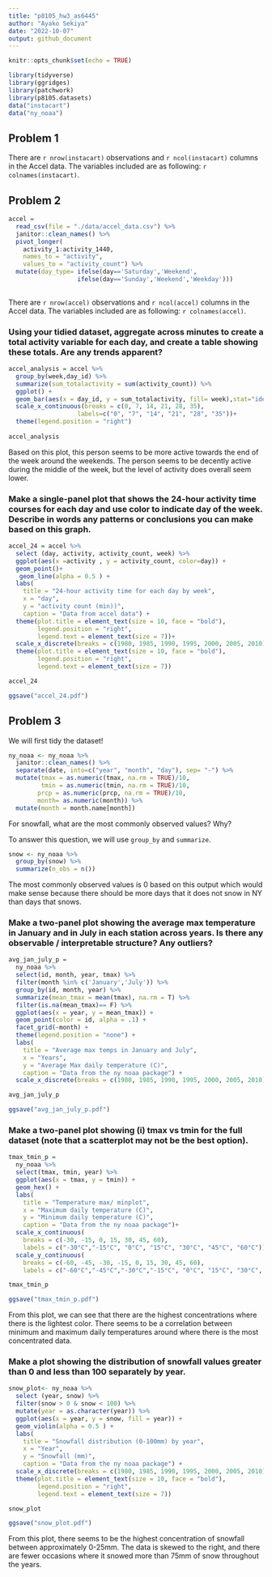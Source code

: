 ```yaml
---
title: "p8105_hw3_as6445"
author: "Ayako Sekiya"
date: "2022-10-07"
output: github_document
---
```


```r
knitr::opts_chunk$set(echo = TRUE)
```

```r
library(tidyverse)
library(ggridges)
library(patchwork)
library(p8105.datasets)
data("instacart")
data("ny_noaa")
```

## Problem 1

There are `r nrow(instacart)` observations and `r ncol(instacart)` columns in the Accel data. The variables included are as following: `r colnames(instacart)`.  


## Problem 2

```r
accel = 
  read_csv(file = "./data/accel_data.csv") %>% 
  janitor::clean_names() %>% 
  pivot_longer(
    activity_1:activity_1440, 
    names_to = "activity",
    values_to = "activity_count") %>% 
  mutate(day_type= ifelse(day=='Saturday','Weekend',
                   ifelse(day=='Sunday','Weekend','Weekday')))
      
```
There are `r nrow(accel)` observations and `r ncol(accel)` columns in the Accel data. The variables included are as following: `r colnames(accel)`.

### Using your tidied dataset, aggregate across minutes to create a total activity variable for each day, and create a table showing these totals. Are any trends apparent?

```r
accel_analysis = accel %>% 
  group_by(week,day_id) %>% 
  summarize(sum_totalactivity = sum(activity_count)) %>% 
  ggplot() +
  geom_bar(aes(x = day_id, y = sum_totalactivity, fill= week),stat="identity")+
  scale_x_continuous(breaks = c(0, 7, 14, 21, 28, 35),
                   labels=c("0", "7", "14", "21", "28", "35"))+
  theme(legend.position = "right")
  
accel_analysis
```

Based on this plot, this person seems to be more active towards the end of the week around the weekends. The person seems to be decently active during the middle of the week, but the level of activity does overall seem lower. 

### Make a single-panel plot that shows the 24-hour activity time courses for each day and use color to indicate day of the week. Describe in words any patterns or conclusions you can make based on this graph.

```r
accel_24 = accel %>% 
  select (day, activity, activity_count, week) %>% 
  ggplot(aes(x =activity , y = activity_count, color=day)) + 
  geom_point()+
   geom_line(alpha = 0.5 ) +  
  labs(
    title = "24-hour activity time for each day by week",
    x = "day",
    y = "activity count (min))",
    caption = "Data from accel data") +
  theme(plot.title = element_text(size = 10, face = "bold"),
        legend.position = "right",
        legend.text = element_text(size = 7))+
  scale_x_discrete(breaks = c(1980, 1985, 1990, 1995, 2000, 2005, 2010)) +
  theme(plot.title = element_text(size = 10, face = "bold"),
        legend.position = "right",
        legend.text = element_text(size = 7))  

accel_24 

ggsave("accel_24.pdf")
```

## Problem 3

We will first tidy the dataset!

```r
ny_noaa <- ny_noaa %>% 
  janitor::clean_names() %>%
  separate(date, into=c("year", "month", "day"), sep= "-") %>% 
  mutate(tmax = as.numeric(tmax, na.rm = TRUE)/10,
         tmin = as.numeric(tmin, na.rm = TRUE)/10,
        prcp = as.numeric(prcp, na.rm = TRUE)/10,
        month= as.numeric(month)) %>% 
  mutate(month = month.name[month])
```
   
For snowfall, what are the most commonly observed values? Why?

To answer this question, we will use `group_by` and `summarize`. 

```r
snow <- ny_noaa %>% 
  group_by(snow) %>% 
  summarize(n_obs = n())
```

The most commonly observed values is 0 based on this output which would make sense because there should be more days that it does not snow in NY than days that snows. 

### Make a two-panel plot showing the average max temperature in January and in July in each station across years. Is there any observable / interpretable structure? Any outliers?

```r
avg_jan_july_p = 
  ny_noaa %>% 
  select(id, month, year, tmax) %>% 
  filter(month %in% c('January','July')) %>%
  group_by(id, month, year) %>% 
  summarize(mean_tmax = mean(tmax), na.rm = T) %>%
  filter(is.na(mean_tmax)== F) %>%
  ggplot(aes(x = year, y = mean_tmax)) + 
  geom_point(color = id, alpha = .1) +
  facet_grid(~month) +
  theme(legend.position = "none") + 
  labs(
    title = "Average max temps in January and July",
    x = "Years",
    y = "Average Max daily temperature (C)",
    caption = "Data from the ny noaa package") +
  scale_x_discrete(breaks = c(1980, 1985, 1990, 1995, 2000, 2005, 2010))

avg_jan_july_p

ggsave("avg_jan_july_p.pdf")
```

### Make a two-panel plot showing (i) tmax vs tmin for the full dataset (note that a scatterplot may not be the best option). 

```r
tmax_tmin_p = 
  ny_noaa %>% 
  select(tmax, tmin, year) %>% 
  ggplot(aes(x = tmax, y = tmin)) + 
  geom_hex() + 
  labs(
    title = "Temperature max/ minplot",
    x = "Maximum daily temperature (C)",
    y = "Minimum daily temperature (C)",
    caption = "Data from the ny noaa package")+
  scale_x_continuous(
    breaks = c(-30, -15, 0, 15, 30, 45, 60), 
    labels = c("-30°C","-15°C", "0°C", "15°C", "30°C", "45°C", "60°C")) +
  scale_y_continuous(
    breaks = c(-60, -45, -30, -15, 0, 15, 30, 45, 60), 
    labels = c("-60°C","-45°C","-30°C","-15°C", "0°C", "15°C", "30°C", "45°C", "60°C")) 

tmax_tmin_p

ggsave("tmax_tmin_p.pdf")
```

From this plot, we can see that there are the highest concentrations where there is the lightest color. There seems to be a correlation between minimum and maximum daily temperatures around where there is the most concentrated data. 

### Make a plot showing the distribution of snowfall values greater than 0 and less than 100 separately by year.

```r
snow_plot<- ny_noaa %>% 
  select (year, snow) %>% 
  filter(snow > 0 & snow < 100) %>% 
  mutate(year = as.character(year)) %>% 
  ggplot(aes(x = year, y = snow, fill = year)) + 
  geom_violin(alpha = 0.5 ) +  
  labs(
    title = "Snowfall distribution (0-100mm) by year",
    x = "Year",
    y = "Snowfall (mm)",
    caption = "Data from the ny noaa package") +
  scale_x_discrete(breaks = c(1980, 1985, 1990, 1995, 2000, 2005, 2010)) +
  theme(plot.title = element_text(size = 10, face = "bold"),
        legend.position = "right",
        legend.text = element_text(size = 7))

snow_plot

ggsave("snow_plot.pdf")
```

From this plot, there seems to be the highest concentration of snowfall between approximately 0-25mm. The data is skewed to the right, and there are fewer occasions where it snowed more than 75mm of snow throughout the years. 
